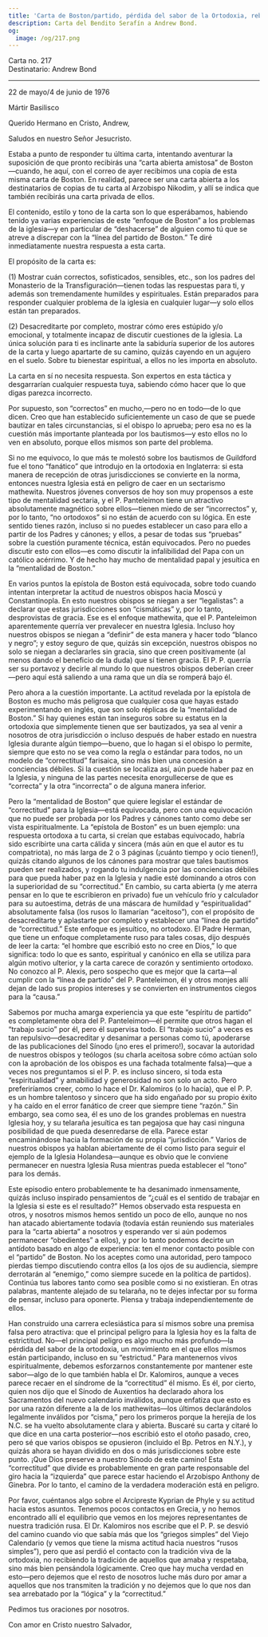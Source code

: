 ```yaml
---
title: 'Carta de Boston/partido, pérdida del sabor de la Ortodoxia, rebautismos'
description: Carta del Bendito Serafín a Andrew Bond.
og:
  image: /og/217.png
---
```


<div style={{textAlign:'right', fontFamily:'monospace'}}>Carta no. 217</div>
<div style={{textAlign:'left', fontFamily:'monospace'}}>Destinatario: Andrew Bond</div>

---

22 de mayo/4 de junio de 1976

Mártir Basilisco

Querido Hermano en Cristo, Andrew,

Saludos en nuestro Señor Jesucristo.

Estaba a punto de responder tu última carta, intentando aventurar la suposición de que pronto recibirás una “carta abierta amistosa” de Boston—cuando, he aquí, con el correo de ayer recibimos una copia de esta misma carta de Boston. En realidad, parece ser una carta abierta a los destinatarios de copias de tu carta al Arzobispo Nikodim, y allí se indica que también recibirás una carta privada de ellos.

El contenido, estilo y tono de la carta son lo que esperábamos, habiendo tenido ya varias experiencias de este “enfoque de Boston” a los problemas de la iglesia—y en particular de “deshacerse” de alguien como tú que se atreve a discrepar con la “línea del partido de Boston.” Te diré inmediatamente nuestra respuesta a esta carta.

El propósito de la carta es:

(1) Mostrar cuán correctos, sofisticados, sensibles, etc., son los padres del Monasterio de la Transfiguración—tienen todas las respuestas para ti, y además son tremendamente humildes y espirituales. Están preparados para responder cualquier problema de la iglesia en cualquier lugar—y solo ellos están tan preparados.

(2) Desacreditarte por completo, mostrar cómo eres estúpido y/o emocional, y totalmente incapaz de discutir cuestiones de la iglesia. La única solución para ti es inclinarte ante la sabiduría superior de los autores de la carta y luego apartarte de su camino, quizás cayendo en un agujero en el suelo. Sobre tu bienestar espiritual, a ellos no les importa en absoluto.

La carta en sí no necesita respuesta. Son expertos en esta táctica y desgarrarían cualquier respuesta tuya, sabiendo cómo hacer que lo que digas parezca incorrecto.

Por supuesto, son “correctos” en mucho,—pero no en todo—de lo que dicen. Creo que han establecido suficientemente un caso de que se puede bautizar en tales circunstancias, si el obispo lo aprueba; pero esa no es la cuestión más importante planteada por los bautismos—y esto ellos no lo ven en absoluto, porque ellos mismos son parte del problema.

Si no me equivoco, lo que más te molestó sobre los bautismos de Guildford fue el tono “fanático” que introdujo en la ortodoxia en Inglaterra: si esta manera de recepción de otras jurisdicciones se convierte en la norma, entonces nuestra Iglesia está en peligro de caer en un sectarismo mathewita. Nuestros jóvenes conversos de hoy son muy propensos a este tipo de mentalidad sectaria, y el P. Panteleimon tiene un atractivo absolutamente magnético sobre ellos—tienen miedo de ser “incorrectos” y, por lo tanto, “no ortodoxos” si no están de acuerdo con su lógica. En este sentido tienes razón, incluso si no puedes establecer un caso para ello a partir de los Padres y cánones; y ellos, a pesar de todas sus “pruebas” sobre la cuestión puramente técnica, están equivocados. Pero no puedes discutir esto con ellos—es como discutir la infalibilidad del Papa con un católico acérrimo. Y de hecho hay mucho de mentalidad papal y jesuítica en la “mentalidad de Boston.”

En varios puntos la epístola de Boston está equivocada, sobre todo cuando intentan interpretar la actitud de nuestros obispos hacia Moscú y Constantinopla. En esto nuestros obispos se niegan a ser “legalistas”: a declarar que estas jurisdicciones son “cismáticas” y, por lo tanto, desprovistas de gracia. Ese es el enfoque mathewita, que el P. Panteleimon aparentemente querría ver prevalecer en nuestra Iglesia. Incluso hoy nuestros obispos se niegan a “definir” de esta manera y hacer todo “blanco y negro”; y estoy seguro de que, quizás sin excepción, nuestros obispos no solo se niegan a declararles sin gracia, sino que creen positivamente (al menos dando el beneficio de la duda) que sí tienen gracia. El P. P. querría ser su portavoz y decirle al mundo lo que nuestros obispos deberían creer—pero aquí está saliendo a una rama que un día se romperá bajo él.

Pero ahora a la cuestión importante. La actitud revelada por la epístola de Boston es mucho más peligrosa que cualquier cosa que hayas estado experimentando en inglés, que son solo réplicas de la “mentalidad de Boston.” Si hay quienes están tan inseguros sobre su estatus en la ortodoxia que simplemente tienen que ser bautizados, ya sea al venir a nosotros de otra jurisdicción o incluso después de haber estado en nuestra Iglesia durante algún tiempo—bueno, que lo hagan si el obispo lo permite, siempre que esto no se vea como la regla o estándar para todos, no un modelo de “correctitud” farisaica, sino más bien una concesión a conciencias débiles. Si la cuestión se localiza así, aún puede haber paz en la Iglesia, y ninguna de las partes necesita enorgullecerse de que es “correcta” y la otra “incorrecta” o de alguna manera inferior.

Pero la “mentalidad de Boston” que quiere legislar el estándar de “correctitud” para la Iglesia—está equivocada, pero con una equivocación que no puede ser probada por los Padres y cánones tanto como debe ser vista espiritualmente. La “epístola de Boston” es un buen ejemplo: una respuesta ortodoxa a tu carta, si creían que estabas equivocado, habría sido escribirte una carta cálida y sincera (más aún en que el autor es tu compatriota), no más larga de 2 o 3 páginas (¡cuánto tiempo y ocio tienen!), quizás citando algunos de los cánones para mostrar que tales bautismos pueden ser realizados, y rogando tu indulgencia por las conciencias débiles para que pueda haber paz en la Iglesia y nadie esté dominando a otros con la superioridad de su “correctitud.” En cambio, su carta abierta (y me aterra pensar en lo que te escribieron en privado) fue un vehículo frío y calculador para su autoestima, detrás de una máscara de humildad y “espiritualidad” absolutamente falsa (los rusos lo llamarían “aceitoso”), con el propósito de desacreditarte y aplastarte por completo y establecer una “línea de partido” de “correctitud.” Este enfoque es jesuítico, no ortodoxo. El Padre Herman, que tiene un enfoque completamente ruso para tales cosas, dijo después de leer la carta: “el hombre que escribió esto no cree en Dios,” lo que significa: todo lo que es santo, espiritual y canónico en ella se utiliza para algún motivo ulterior, y la carta carece de corazón y sentimiento ortodoxo. No conozco al P. Alexis, pero sospecho que es mejor que la carta—al cumplir con la “línea de partido” del P. Panteleimon, él y otros monjes allí dejan de lado sus propios intereses y se convierten en instrumentos ciegos para la “causa.”

Sabemos por mucha amarga experiencia ya que este “espíritu de partido” es completamente obra del P. Panteleimon—él permite que otros hagan el “trabajo sucio” por él, pero él supervisa todo. El “trabajo sucio” a veces es tan repulsivo—desacreditar y desanimar a personas como tú, apoderarse de las publicaciones del Sínodo (¡no eres el primero!), socavar la autoridad de nuestros obispos y teólogos (su charla aceitosa sobre cómo actúan solo con la aprobación de los obispos es una fachada totalmente falsa)—que a veces nos preguntamos si el P. P. es incluso sincero, si toda esta “espiritualidad” y amabilidad y generosidad no son solo un acto. Pero preferiríamos creer, como lo hace el Dr. Kalomiros (o lo hacía), que el P. P. es un hombre talentoso y sincero que ha sido engañado por su propio éxito y ha caído en el error fanático de creer que siempre tiene “razón.” Sin embargo, sea como sea, él es uno de los grandes problemas en nuestra Iglesia hoy, y su telaraña jesuítica es tan pegajosa que hay casi ninguna posibilidad de que pueda desenredarse de ella. Parece estar encaminándose hacia la formación de su propia “jurisdicción.” Varios de nuestros obispos ya hablan abiertamente de él como listo para seguir el ejemplo de la Iglesia Holandesa—aunque es obvio que le conviene permanecer en nuestra Iglesia Rusa mientras pueda establecer el “tono” para los demás.

Este episodio entero probablemente te ha desanimado inmensamente, quizás incluso inspirado pensamientos de “¿cuál es el sentido de trabajar en la Iglesia si este es el resultado?” Hemos observado esta respuesta en otros, y nosotros mismos hemos sentido un poco de ello, aunque no nos han atacado abiertamente todavía (todavía están reuniendo sus materiales para la “carta abierta” a nosotros y esperando ver si aún podemos permanecer “obedientes” a ellos), y por lo tanto podemos decirte un antídoto basado en algo de experiencia: ten el menor contacto posible con el “partido” de Boston. No los aceptes como una autoridad, pero tampoco pierdas tiempo discutiendo contra ellos (a los ojos de su audiencia, siempre derrotarán al “enemigo,” como siempre sucede en la política de partidos). Continúa tus labores tanto como sea posible como si no existieran. En otras palabras, mantente alejado de su telaraña, no te dejes infectar por su forma de pensar, incluso para oponerte. Piensa y trabaja independientemente de ellos.

Han construido una carrera eclesiástica para sí mismos sobre una premisa falsa pero atractiva: que el principal peligro para la Iglesia hoy es la falta de estrictitud. No—el principal peligro es algo mucho más profundo—la pérdida del sabor de la ortodoxia, un movimiento en el que ellos mismos están participando, incluso en su “estrictud.” Para mantenernos vivos espiritualmente, debemos esforzarnos constantemente por mantener este sabor—algo de lo que también habla el Dr. Kalomiros, aunque a veces parece recaer en el síndrome de la “correctitud” él mismo. Es él, por cierto, quien nos dijo que el Sínodo de Auxentios ha declarado ahora los Sacramentos del nuevo calendario inválidos, aunque enfatiza que esto es por una razón diferente a la de los mathewitas—los últimos declarándolos legalmente inválidos por “cisma,” pero los primeros porque la herejía de los N.C. se ha vuelto absolutamente clara y abierta. Buscaré su carta y citaré lo que dice en una carta posterior—nos escribió esto el otoño pasado, creo, pero sé que varios obispos se opusieron (incluido el Bp. Petros en N.Y.), y quizás ahora se hayan dividido en dos o más jurisdicciones sobre este punto. ¡Que Dios preserve a nuestro Sínodo de este camino! Esta “correctitud” que divide es probablemente en gran parte responsable del giro hacia la “izquierda” que parece estar haciendo el Arzobispo Anthony de Ginebra. Por lo tanto, el camino de la verdadera moderación está en peligro.

Por favor, cuéntanos algo sobre el Arcipreste Kyprian de Phyle y su actitud hacia estos asuntos. Tenemos pocos contactos en Grecia, y no hemos encontrado allí el equilibrio que vemos en los mejores representantes de nuestra tradición rusa. El Dr. Kalomiros nos escribe que el P. P. se desvió del camino cuando vio que sabía más que los “griegos simples” del Viejo Calendario (y vemos que tiene la misma actitud hacia nuestros “rusos simples”), pero que así perdió el contacto con la tradición viva de la ortodoxia, no recibiendo la tradición de aquellos que amaba y respetaba, sino más bien pensándola lógicamente. Creo que hay mucha verdad en esto—pero dejemos que el resto de nosotros luche más duro por amar a aquellos que nos transmiten la tradición y no dejemos que lo que nos dan sea arrebatado por la “lógica” y la “correctitud.”

Pedimos tus oraciones por nosotros.

Con amor en Cristo nuestro Salvador,